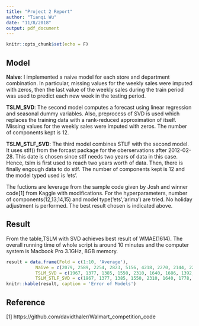 ```yaml
---
title: "Project 2 Report"
author: "Tianqi Wu"
date: "11/8/2018"
output: pdf_document
---
```


```r
knitr::opts_chunk$set(echo = F)
```

## Model

__Naive__: I implemented a naive model for each store and department combination. In particular, missing values for the weekly sales were imputed with zeros, then the last value of the weekly sales during the train period was used to predict each new week in the testing period.

__TSLM_SVD__: The second model computes a forecast using linear regression and seasonal dummy variables. Also, preprocess of SVD is used which replaces the training data with a rank-reduced approximation of itself. Missing values for the weekly sales were imputed with zeros. The number of components kept is 12. 

__TSLM_STLF_SVD__: The third model combines STLF with the second model. It uses stlf() from the forcast package for the oberservations after 2012-02-28. This date is chosen since stlf needs two years of data in this case. Hence, tslm is first used to reach two years worth of data. Then, there is finally engough data to do stlf. The number of components kept is 12 and the model typed used is 'ets'.

The fuctions are leverage from the sample code given by Josh and winner code[1] from Kaggle with modifications. For the hyperparameters, number of components(12,13,14,15) and model type('ets','arima') are tried. No holiday adjustment is performed. The best result chosen is indicated above.

## Result

From the table,TSLM with SVD achieves best result of WMAE(1614). The overall running time of whole script is around 10 minutes and the computer system is Macbook Pro 3.1GHz, 8GB memory.


```r
result = data.frame(Fold = c(1:10, 'Average'), 
           Naive = c(2079, 2589, 2254, 2823, 5156, 4218, 2270, 2144, 2221, 2372, 2813),
           TSLM_SVD = c(1967, 1377, 1385, 1550, 2310, 1640, 1686, 1392, 1412, 1425, 1614),
           TSLM_STLF_SVD = c(1967, 1377, 1385, 1550, 2310, 1640, 1778, 1535, 1381, 1344, 1627))
knitr::kable(result, caption = 'Error of Models')
```

## Reference
[1] https://github.com/davidthaler/Walmart_competition_code

